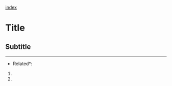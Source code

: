 
[[index]]


= Title =


== Subtitle ==














----------------------------------------------------

*Related*:
# 
# 


